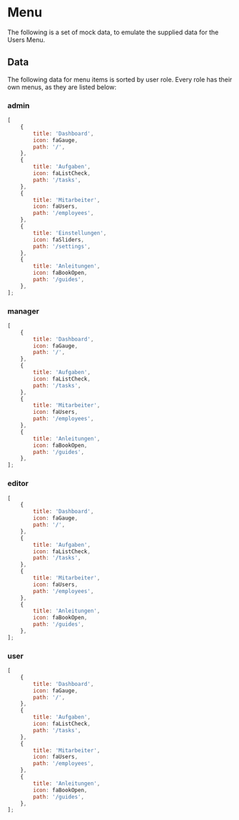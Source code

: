 
<Meta title="Data/Menu" />

# Menu

The following is a set of mock data, to emulate the supplied data for the Users Menu.

## Data

The following data for menu items is sorted by user role. Every role has their own menus, as they are listed below:

### admin

```js
[
    {
        title: 'Dashboard',
        icon: faGauge,
        path: '/',
    },
    {
        title: 'Aufgaben',
        icon: faListCheck,
        path: '/tasks',
    },
    {
        title: 'Mitarbeiter',
        icon: faUsers,
        path: '/employees',
    },
    {
        title: 'Einstellungen',
        icon: faSliders,
        path: '/settings',
    },
    {
        title: 'Anleitungen',
        icon: faBookOpen,
        path: '/guides',
    },
];
```

### manager

```js
[
    {
        title: 'Dashboard',
        icon: faGauge,
        path: '/',
    },
    {
        title: 'Aufgaben',
        icon: faListCheck,
        path: '/tasks',
    },
    {
        title: 'Mitarbeiter',
        icon: faUsers,
        path: '/employees',
    },
    {
        title: 'Anleitungen',
        icon: faBookOpen,
        path: '/guides',
    },
];
```

### editor

```js
[
    {
        title: 'Dashboard',
        icon: faGauge,
        path: '/',
    },
    {
        title: 'Aufgaben',
        icon: faListCheck,
        path: '/tasks',
    },
    {
        title: 'Mitarbeiter',
        icon: faUsers,
        path: '/employees',
    },
    {
        title: 'Anleitungen',
        icon: faBookOpen,
        path: '/guides',
    },
];
```

### user

```js
[
    {
        title: 'Dashboard',
        icon: faGauge,
        path: '/',
    },
    {
        title: 'Aufgaben',
        icon: faListCheck,
        path: '/tasks',
    },
    {
        title: 'Mitarbeiter',
        icon: faUsers,
        path: '/employees',
    },
    {
        title: 'Anleitungen',
        icon: faBookOpen,
        path: '/guides',
    },
];
```
